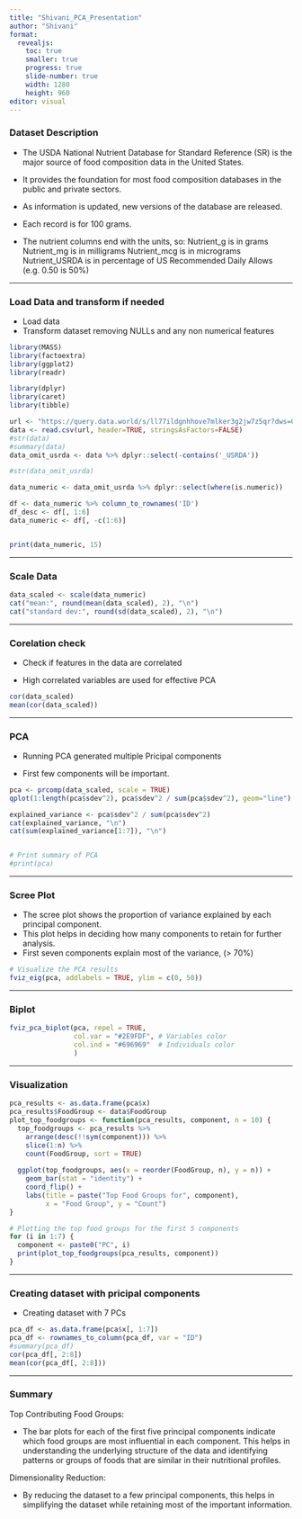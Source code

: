 ```yaml
---
title: "Shivani_PCA_Presentation"
author: "Shivani"
format:
  revealjs:
    toc: true
    smaller: true
    progress: true
    slide-number: true
    width: 1280
    height: 960
editor: visual
---
```


### Dataset Description

-   The USDA National Nutrient Database for Standard Reference (SR) is the major source of food composition data in the United States.

-   It provides the foundation for most food composition databases in the public and private sectors.

-   As information is updated, new versions of the database are released.

-   Each record is for 100 grams.

-   The nutrient columns end with the units, so: Nutrient_g is in grams Nutrient_mg is in milligrams Nutrient_mcg is in micrograms Nutrient_USRDA is in percentage of US Recommended Daily Allows (e.g. 0.50 is 50%)

---

### Load Data and transform if needed

- Load data
- Transform dataset removing NULLs and any non numerical features

```r
library(MASS)
library(factoextra)
library(ggplot2)
library(readr)

library(dplyr)
library(caret)
library(tibble)

url <- "https://query.data.world/s/ll77ildgnhhove7mlker3g2jw7z5qr?dws=00000"
data <- read.csv(url, header=TRUE, stringsAsFactors=FALSE)
#str(data)
#summary(data)
data_omit_usrda <- data %>% dplyr::select(-contains('_USRDA'))

#str(data_omit_usrda)

data_numeric <- data_omit_usrda %>% dplyr::select(where(is.numeric))

df <- data_numeric %>% column_to_rownames('ID')
df_desc <- df[, 1:6]
data_numeric <- df[, -c(1:6)]


print(data_numeric, 15)

```
---

### Scale Data

```r
data_scaled <- scale(data_numeric)
cat("mean:", round(mean(data_scaled), 2), "\n")
cat("standard dev:", round(sd(data_scaled), 2), "\n")

```



---

### Corelation check

- Check if features in the data are correlated

- High correlated variables are used for effective PCA  

```r
cor(data_scaled)
mean(cor(data_scaled))


```

---

### PCA

- Running PCA generated multiple Pricipal components

- First few components will be important.


```r
pca <- prcomp(data_scaled, scale = TRUE)
qplot(1:length(pca$sdev^2), pca$sdev^2 / sum(pca$sdev^2), geom="line")

explained_variance <- pca$sdev^2 / sum(pca$sdev^2)
cat(explained_variance, "\n")
cat(sum(explained_variance[1:7]), "\n")


# Print summary of PCA
#print(pca)


```
---

### Scree Plot

- The scree plot shows the proportion of variance explained by each principal component.
- This plot helps in deciding how many components to retain for further analysis.
- First seven components explain most of the variance, (> 70%) 


```r
# Visualize the PCA results
fviz_eig(pca, addlabels = TRUE, ylim = c(0, 50))

```

---

### Biplot

```r
fviz_pca_biplot(pca, repel = TRUE,
                col.var = "#2E9FDF", # Variables color
                col.ind = "#696969"  # Individuals color
                )
```

--- 

### Visualization

```r
pca_results <- as.data.frame(pca$x)
pca_results$FoodGroup <- data$FoodGroup
plot_top_foodgroups <- function(pca_results, component, n = 10) {
  top_foodgroups <- pca_results %>%
    arrange(desc(!!sym(component))) %>%
    slice(1:n) %>%
    count(FoodGroup, sort = TRUE)
  
  ggplot(top_foodgroups, aes(x = reorder(FoodGroup, n), y = n)) +
    geom_bar(stat = "identity") +
    coord_flip() +
    labs(title = paste("Top Food Groups for", component),
         x = "Food Group", y = "Count")
}

# Plotting the top food groups for the first 5 components
for (i in 1:7) {
  component <- paste0("PC", i)
  print(plot_top_foodgroups(pca_results, component))
}

```

---

### Creating dataset with pricipal components

- Creating dataset with 7 PCs 

```r
pca_df <- as.data.frame(pca$x[, 1:7])
pca_df <- rownames_to_column(pca_df, var = "ID")
#summary(pca_df)
cor(pca_df[, 2:8])
mean(cor(pca_df[, 2:8]))

```

---

### Summary


Top Contributing Food Groups:

- The bar plots for each of the first five principal components indicate which food groups are most influential in each component. This helps in understanding the underlying structure of the data and identifying patterns or groups of foods that are similar in their nutritional profiles.

Dimensionality Reduction:

- By reducing the dataset to a few principal components, this helps in simplifying the dataset while retaining most of the important information.
